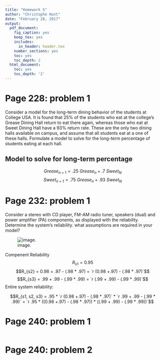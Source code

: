 ```yaml
---
title: "Homework 5"
author: "Christophe Hunt"
date: "February 28, 2017"
output:
  pdf_document:
    fig_caption: yes
    keep_tex: yes
    includes:
      in_header: header.tex
    number_sections: yes
    toc: yes
    toc_depth: 2
  html_document:
    toc: yes
    toc_depth: '2'
---
```


\newpage

# Page 228: problem 1

Consider a model for the long-term dining behavior of the students at College USA. It is found that 25% of the students who eat at the college's Grease Dining Hall return to eat there again, whereas those who eat at Sweet Dining Hall have a 93% return rate. These are the only two dining halls available on campus, and assume that all students eat at a one of these halls. Formulate a model to solve for the long-term percentage of students eating at each hall.


\begin{table}[h]
\centering
\caption{Present - Next State for Dining}
\label{Present - Next State for Dining}
\begin{tabular}{cl|cc|}
\cline{3-4}
 &  & \multicolumn{2}{c|}{NEXT STATE} \\ \cline{3-4} 
\multicolumn{1}{l}{} &  & \multicolumn{1}{l}{Grease Dinning Hall} & \multicolumn{1}{l|}{Sweet Dining Hall} \\ \hline
\multicolumn{1}{|c|}{\multirow{2}{*}{PRESENT STATE}} & Grease Dining Hall & .25 & .75 \\
\multicolumn{1}{|c|}{} & Sweet Dining Hall & .7 & .93 \\ \hline
\end{tabular}
\end{table}

## Model to solve for long-term percentage 
$$Grease_{n+1} = .25~Grease_n + .7~Sweet_N$$
$$Sweet_{n+1} = .75~Grease_n + .93~Sweet_N$$

\newpage

# Page 232: problem 1

Consider a stereo with CD player, FM-AM radio tuner, speakers (dual) and power amplifier (PA) components, as displayed with the reliability. Determine the system's reliability. what assumptions are required in your model?

![image.](https://raw.githubusercontent.com/ChristopheHunt/MSDA---Coursework/master/Data%20609/Homework%205/problem%201.PNG)

Compenent Reliability
$$R_{s1} = 0.95$$
$$R_{s2} = 0.98 + .97 - (.98 * .97) = `r (0.98 +.97) - (.98 * .97)`$$
$$R_{s3} = .99 + .99 - (.99 * .99) = `r (.99 + .99) - (.99 * .99)`$$
Entire system reliability:

$$R_{s1, s2, s3} = .95 * `r (0.98 +.97) - (.98 * .97)` * `r .99 + .99 - (.99 * .99)` = `r .95 * ((0.98 +.97) - (.98 * .97)) * ((.99 + .99) - (.99 * .99))`$$


# Page 240: problem 1

```r

```


# Page 240: problem 2

